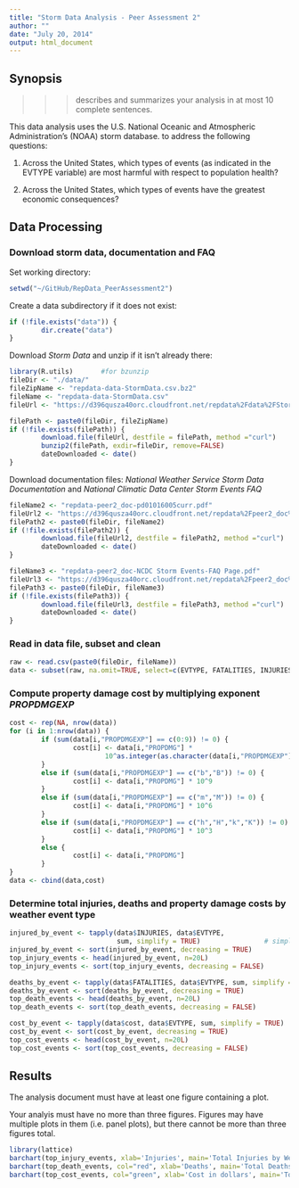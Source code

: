 ```yaml
---
title: "Storm Data Analysis - Peer Assessment 2"
author: ""
date: "July 20, 2014"
output: html_document
---
```

## Synopsis
 >>>describes and summarizes your analysis in at most 10 complete sentences.

This data analysis uses the U.S. National Oceanic and Atmospheric Administration's (NOAA) storm database. 
to address the following questions:

1.  Across the United States, which types of events (as indicated in the EVTYPE variable) are most harmful with respect to population health?

2. Across the United States, which types of events have the greatest economic consequences?

## Data Processing

### Download storm data, documentation and FAQ

Set working directory:
``` r
setwd("~/GitHub/RepData_PeerAssessment2")
```
Create a data subdirectory if it does not exist:
``` r
if (!file.exists("data")) {
        dir.create("data")
}
```
Download *Storm Data* and unzip if it isn't already there:
``` r
library(R.utils)       #for bzunzip
fileDir <- "./data/"
fileZipName <- "repdata-data-StormData.csv.bz2"
fileName <- "repdata-data-StormData.csv"
fileUrl <- "https://d396qusza40orc.cloudfront.net/repdata%2Fdata%2FStormData.csv.bz2"

filePath <- paste0(fileDir, fileZipName)
if (!file.exists(filePath)) {
        download.file(fileUrl, destfile = filePath, method ="curl")
        bunzip2(filePath, exdir=fileDir, remove=FALSE)
        dateDownloaded <- date()
}
```
Download documentation files:  *National Weather Service Storm Data Documentation* and *National Climatic Data Center Storm Events FAQ*
```r
fileName2 <- "repdata-peer2_doc-pd01016005curr.pdf"
fileUrl2 <- "https://d396qusza40orc.cloudfront.net/repdata%2Fpeer2_doc%2Fpd01016005curr.pdf"
filePath2 <- paste0(fileDir, fileName2) 
if (!file.exists(filePath2)) {
        download.file(fileUrl2, destfile = filePath2, method ="curl")
        dateDownloaded <- date()
}

fileName3 <- "repdata-peer2_doc-NCDC Storm Events-FAQ Page.pdf"
fileUrl3 <- "https://d396qusza40orc.cloudfront.net/repdata%2Fpeer2_doc%2FNCDC%20Storm%20Events-FAQ%20Page.pdf"
filePath3 <- paste0(fileDir, fileName3) 
if (!file.exists(filePath3)) {
        download.file(fileUrl3, destfile = filePath3, method ="curl")
        dateDownloaded <- date()
}
```

### Read in data file, subset and clean
``` r
raw <- read.csv(paste0(fileDir, fileName))
data <- subset(raw, na.omit=TRUE, select=c(EVTYPE, FATALITIES, INJURIES, PROPDMG, PROPDMGEXP))
```

### Compute property damage cost by multiplying exponent *PROPDMGEXP*
``` r
cost <- rep(NA, nrow(data))                                                     # damage cost
for (i in 1:nrow(data)) {                               
        if (sum(data[i,"PROPDMGEXP"] == c(0:9)) != 0) {                         # exponent 0-9
                cost[i] <- data[i,"PROPDMG"] * 
                        10^as.integer(as.character(data[i,"PROPDMGEXP"]))
        }
        else if (sum(data[i,"PROPDMGEXP"] == c("b","B")) != 0) {                # billions        
                cost[i] <- data[i,"PROPDMG"] * 10^9
        }
        else if (sum(data[i,"PROPDMGEXP"] == c("m","M")) != 0) {                # millions
                cost[i] <- data[i,"PROPDMG"] * 10^6
        }
        else if (sum(data[i,"PROPDMGEXP"] == c("h","H","k","K")) != 0) {        # thousands
                cost[i] <- data[i,"PROPDMG"] * 10^3
        }        
        else {
                cost[i] <- data[i,"PROPDMG"]
        }
}
data <- cbind(data,cost)

```

### Determine total injuries, deaths and property damage costs by weather event type
```r
injured_by_event <- tapply(data$INJURIES, data$EVTYPE, 
                           sum, simplify = TRUE)                # simply returns a scalar not list
injured_by_event <- sort(injured_by_event, decreasing = TRUE)
top_injury_events <- head(injured_by_event, n=20L)
top_injury_events <- sort(top_injury_events, decreasing = FALSE)        # reverse sort order

deaths_by_event <- tapply(data$FATALITIES, data$EVTYPE, sum, simplify = TRUE)
deaths_by_event <- sort(deaths_by_event, decreasing = TRUE)
top_death_events <- head(deaths_by_event, n=20L)
top_death_events <- sort(top_death_events, decreasing = FALSE)                  

cost_by_event <- tapply(data$cost, data$EVTYPE, sum, simplify = TRUE)
cost_by_event <- sort(cost_by_event, decreasing = TRUE)
top_cost_events <- head(cost_by_event, n=20L)
top_cost_events <- sort(top_cost_events, decreasing = FALSE)                  
```

## Results

The analysis document must have at least one figure containing a plot.

Your analyis must have no more than three figures. Figures may have multiple plots in them (i.e. panel plots), but there cannot be more than three figures total.

```r
library(lattice)
barchart(top_injury_events, xlab='Injuries', main='Total Injuries by Weather Event')
barchart(top_death_events, col="red", xlab='Deaths', main='Total Deaths by Weather Event')
barchart(top_cost_events, col="green", xlab='Cost in dollars', main='Total Property Damage by Weather Event')
```

